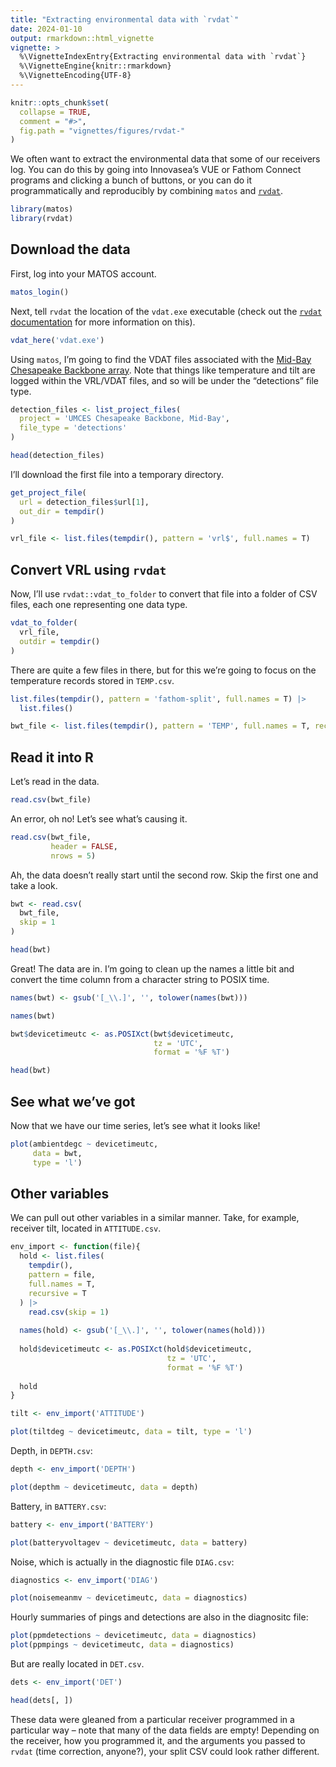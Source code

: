 ```yaml
---
title: "Extracting environmental data with `rvdat`"
date: 2024-01-10
output: rmarkdown::html_vignette
vignette: >
  %\VignetteIndexEntry{Extracting environmental data with `rvdat`}
  %\VignetteEngine{knitr::rmarkdown}
  %\VignetteEncoding{UTF-8}
---
```


```r
knitr::opts_chunk$set(
  collapse = TRUE,
  comment = "#>",
  fig.path = "vignettes/figures/rvdat-"
)
```

We often want to extract the environmental data that some of our receivers log. You can do this by going into Innovasea's VUE or Fathom Connect programs and clicking a bunch of buttons, or you can do it programmatically and reproducibly by combining `matos` and [`rvdat`](https://rvdat.obrien.page).

```r
library(matos)
library(rvdat)
```

## Download the data

First, log into your MATOS account.

```r
matos_login()
```

Next, tell `rvdat` the location of the `vdat.exe` executable (check out the [`rvdat` documentation](https://rvdat.obrien.page) for more information on this).

```r
vdat_here('vdat.exe')
```

Using `matos`, I'm going to find the VDAT files associated with the [Mid-Bay Chesapeake Backbone array](https://matos.asascience.com/project/detail/161). Note that things like temperature and tilt are logged within the VRL/VDAT files, and so will be under the "detections" file type.

```r
detection_files <- list_project_files(
  project = 'UMCES Chesapeake Backbone, Mid-Bay',
  file_type = 'detections'
)

head(detection_files)
```

I'll download the first file into a temporary directory.

```r

get_project_file(
  url = detection_files$url[1],
  out_dir = tempdir()
)

vrl_file <- list.files(tempdir(), pattern = 'vrl$', full.names = T)
```

## Convert VRL using `rvdat`

Now, I'll use `rvdat::vdat_to_folder` to convert that file into a folder of CSV files, each one representing one data type.

```r
vdat_to_folder(
  vrl_file,
  outdir = tempdir()
) 
```

There are quite a few files in there, but for this we're going to focus on the temperature records stored in `TEMP.csv`.

```r
list.files(tempdir(), pattern = 'fathom-split', full.names = T) |> 
  list.files()

bwt_file <- list.files(tempdir(), pattern = 'TEMP', full.names = T, recursive = T)
```

## Read it into R

Let's read in the data.

```r
read.csv(bwt_file)
```

An error, oh no! Let's see what's causing it.

```r
read.csv(bwt_file,
         header = FALSE,
         nrows = 5)
```

Ah, the data doesn't really start until the second row. Skip the first one and take a look.

```r
bwt <- read.csv(
  bwt_file,
  skip = 1
)

head(bwt)
```

Great! The data are in. I'm going to clean up the names a little bit and convert the time column from a character string to POSIX time.

```r
names(bwt) <- gsub('[_\\.]', '', tolower(names(bwt)))

names(bwt)

bwt$devicetimeutc <- as.POSIXct(bwt$devicetimeutc,
                                tz = 'UTC',
                                format = '%F %T')

head(bwt)
```

## See what we've got

Now that we have our time series, let's see what it looks like!

```r
plot(ambientdegc ~ devicetimeutc,
     data = bwt,
     type = 'l')

```

## Other variables

We can pull out other variables in a similar manner. Take, for example, receiver tilt, located in `ATTITUDE.csv`.

```r
env_import <- function(file){
  hold <- list.files(
    tempdir(),
    pattern = file,
    full.names = T,
    recursive = T
  ) |> 
    read.csv(skip = 1)
  
  names(hold) <- gsub('[_\\.]', '', tolower(names(hold)))
  
  hold$devicetimeutc <- as.POSIXct(hold$devicetimeutc,
                                   tz = 'UTC',
                                   format = '%F %T')
  
  hold
}

tilt <- env_import('ATTITUDE')

plot(tiltdeg ~ devicetimeutc, data = tilt, type = 'l')
```

Depth, in `DEPTH.csv`:

```r
depth <- env_import('DEPTH')

plot(depthm ~ devicetimeutc, data = depth)
```

Battery, in `BATTERY.csv`:

```r
battery <- env_import('BATTERY')

plot(batteryvoltagev ~ devicetimeutc, data = battery)
```

Noise, which is actually in the diagnostic file `DIAG.csv`:

```r
diagnostics <- env_import('DIAG')

plot(noisemeanmv ~ devicetimeutc, data = diagnostics)
```
Hourly summaries of pings and detections are also in the diagnositc file:

```r
plot(ppmdetections ~ devicetimeutc, data = diagnostics)
plot(ppmpings ~ devicetimeutc, data = diagnostics)
```

But are really located in `DET.csv`.

```r
dets <- env_import('DET')

head(dets[, ])
```

These data were gleaned from a particular receiver programmed in a particular way -- note that many of the data fields are empty! Depending on the receiver, how you programmed it, and the arguments you passed to `rvdat` (time correction, anyone?), your split CSV could look rather different.
